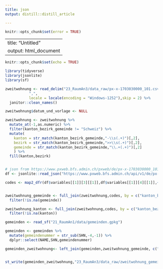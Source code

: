 ```yaml
---
title: json
output: distill::distill_article

---
```


```r
knitr::opts_chunk$set(error = TRUE)
```
---
title: "Untitled"
output: html_document
---

```r
knitr::opts_chunk$set(echo = TRUE)

library(tidyverse)
library(jsonlite)
library(sf)
```



```r
zweitwohnung <- read_delim("23_RaumAn3/data_raw/px-x-1703030000_101.csv",
           ",",
           locale = locale(encoding = "Windows-1252"),skip = 2) %>%
  janitor::clean_names()

zweitwohnung$datum_und_vorlage <- NULL

zweitwohnung <- zweitwohnung %>%
  mutate_at(-1,as.numeric) %>%
  filter(kanton_bezirk_gemeinde != "Schweiz") %>%
  mutate(
    kanton = str_match(kanton_bezirk_gemeinde,"-\\s(.+)")[,2],
    bezirk = str_match(kanton_bezirk_gemeinde,">>\\s(.+)")[,2],
    gemeinde = str_match(kanton_bezirk_gemeinde,"\\.+(.+)")[,2]
    ) %>%
  fill(kanton,bezirk)


# json from https://www.pxweb.bfs.admin.ch/pxweb/de/px-x-1703030000_101/px-x-1703030000_101/px-x-1703030000_101.px
df <- jsonlite::read_json("https://www.pxweb.bfs.admin.ch/api/v1/de/px-x-1703030000_101/px-x-1703030000_101.px")

codes <- map2_dfr(df$variables[[1]][3][[1]],df$variables[[1]][4][[1]],~tibble(code = .x[1],name = .y[1]))


zweitwohnung_gemeinde <- full_join(zweitwohnung,codes, by = c("kanton_bezirk_gemeinde" = "name")) %>%
  filter(!is.na(gemeinde))

zweitwohnung_kanton <- full_join(zweitwohnung,codes, by = c("kanton_bezirk_gemeinde" = "name")) %>%
  filter(!is.na(kanton))
```


```r
gemeinden <- read_sf("21_RaumAn1/data/gemeinden.gpkg")

gemeinden <- gemeinden %>%
  mutate(gemeindenummer = str_sub(SHN,-4,-1)) %>%
  dplyr::select(NAME,SHN,gemeindenummer)

gemeinden_zweitwohnung<- left_join(gemeinden,zweitwohnung_gemeinde, c("gemeindenummer" = "code"))


st_write(gemeinden_zweitwohnung,"23_RaumAn3/data_raw/zweitwohnung_gemeinden.gpkg")
```




